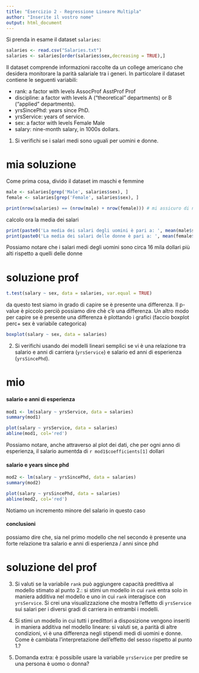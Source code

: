 ```yaml
---
title: "Esercizio 2 - Regressione Lineare Multipla"
author: "Inserite il vostro nome"
output: html_document
---
```


Si prenda in esame il dataset `salaries`: 

```r
salaries <- read.csv("Salaries.txt")
salaries <- salaries[order(salaries$sex,decreasing = TRUE),]
```

Il dataset comprende informazioni raccolte da un college americano che desidera monitorare la parità salariale tra i generi. In particolare il dataset contiene le seguenti variabili: 

* rank: a factor with levels AssocProf AsstProf Prof
* discipline: a factor with levels A (“theoretical” departments) or B (“applied” departments).
* yrsSincePhd: years since PhD.
* yrsService: years of service.
* sex: a factor with levels Female Male
* salary: nine-month salary, in 1000s dollars.


1. Si verifichi se i salari medi sono uguali per uomini e donne. 

# mia soluzione

Come prima cosa, divido il dataset im maschi e femmine
```r
male <- salaries[grep('Male', salaries$sex), ]
female <- salaries[grep('Female', salaries$sex), ]

print(nrow(salaries) == (nrow(male) + nrow(female))) # mi assicuro di non aver tralasciato alcun record

```
calcolo ora la media dei salari
```r
print(paste0('La media dei salari degli uomini è pari a: ', mean(male$salary)))
print(paste0('La media dei salari delle donne è pari a: ', mean(female$salary)))
```
Possiamo notare che i salari medi degli uomini sono circa 16 mila dollari più alti rispetto a quelli delle donne


# soluzione prof

```r
t.test(salary ~ sex, data = salaries, var.equal = TRUE)
```

da questo test siamo in grado di capire se è presente una differenza. Il p-value è piccolo perciò possiamo dire chè c'è una differenza.
Un altro modo per capire se è presente una differenza è plottando i grafici (faccio boxplot perc+ sex è variabile categorica)
```r
boxplot(salary ~ sex, data = salaries)
```


2. Si verifichi usando dei modelli lineari semplici se vi è una relazione tra salario e anni di carriera (`yrsService`) e salario ed anni di esperienza (`yrsSincePhd`). 

# mio

#### salario e anni di esperienza

```r
mod1 <- lm(salary ~ yrsService, data = salaries)
summary(mod1)

```
```r
plot(salary ~ yrsService, data = salaries)
abline(mod1, col='red')
```

Possiamo notare, anche attraverso al plot dei dati, che per ogni anno di esperienza, il salario aumentda di `r mod1$coefficients[1]` dollari

#### salario e years since phd
```r
mod2 <- lm(salary ~ yrsSincePhd, data = salaries)
summary(mod2)
```

```r
plot(salary ~ yrsSincePhd, data = salaries)
abline(mod2, col='red')
```

Notiamo un incremento minore del salario in questo caso

#### conclusioni
possiamo dire che, sia nel primo modello che nel secondo è presente una forte relazione tra salario e anni di esperienza / anni since phd

# soluzione del prof

3. Si valuti se la variabile `rank` può aggiungere capacità predittiva al modello stimato al punto 2.: si stimi un modello in cui `rank` entra solo in maniera additiva nel modello e uno in cui `rank` interagisce con `yrsService`. Si crei una visualizzazione che mostra l'effetto di `yrsService` sui salari per i diversi gradi di carriera in entrambi i modelli. 

4. Si stimi un modello in cui tutti i predittori a disposizione vengono inseriti in maniera additiva nel modello lineare: si valuti se, a parità di altre condizioni, vi è una differenza negli stipendi medi di uomini e donne. Come è cambiata l'interpretazione dell'effetto del sesso rispetto al punto 1.?

5. Domanda extra: è possibile usare la variabile `yrsService` per predire se una persona è uomo o donna? 

